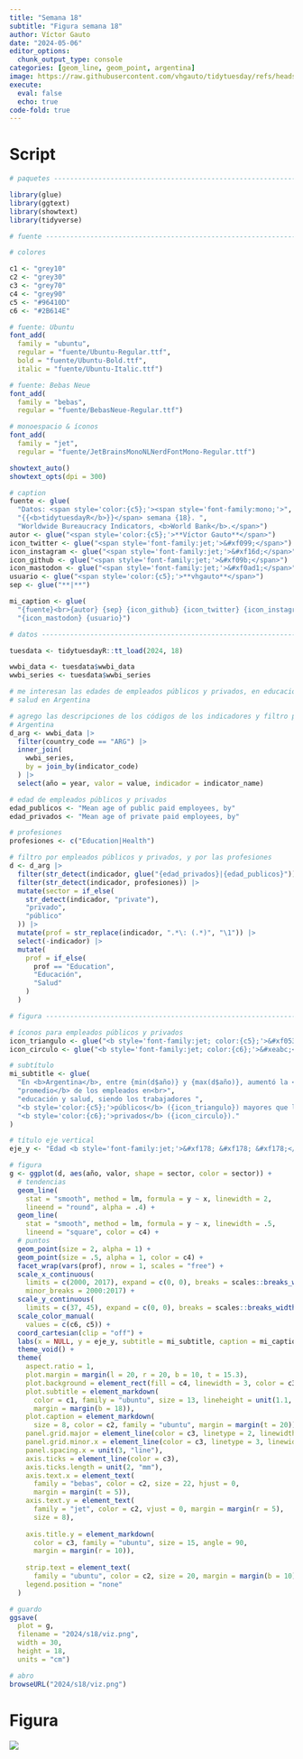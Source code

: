 ```yaml
---
title: "Semana 18"
subtitle: "Figura semana 18"
author: Víctor Gauto
date: "2024-05-06"
editor_options:
  chunk_output_type: console
categories: [geom_line, geom_point, argentina]
image: https://raw.githubusercontent.com/vhgauto/tidytuesday/refs/heads/main/2024/s18/viz.png
execute:
  eval: false
  echo: true
code-fold: true
---
```



# Script

```r

# paquetes ----------------------------------------------------------------

library(glue)
library(ggtext)
library(showtext)
library(tidyverse)

# fuente ------------------------------------------------------------------

# colores

c1 <- "grey10"
c2 <- "grey30"
c3 <- "grey70"
c4 <- "grey90"
c5 <- "#96410D"
c6 <- "#2B614E"

# fuente: Ubuntu
font_add(
  family = "ubuntu", 
  regular = "fuente/Ubuntu-Regular.ttf",
  bold = "fuente/Ubuntu-Bold.ttf",
  italic = "fuente/Ubuntu-Italic.ttf")

# fuente: Bebas Neue
font_add(
  family = "bebas", 
  regular = "fuente/BebasNeue-Regular.ttf")

# monoespacio & íconos
font_add(
  family = "jet", 
  regular = "fuente/JetBrainsMonoNLNerdFontMono-Regular.ttf")

showtext_auto()
showtext_opts(dpi = 300)

# caption
fuente <- glue(
  "Datos: <span style='color:{c5};'><span style='font-family:mono;'>",
  "{{<b>tidytuesdayR</b>}}</span> semana {18}. ",
  "Worldwide Bureaucracy Indicators, <b>World Bank</b>.</span>")
autor <- glue("<span style='color:{c5};'>**Víctor Gauto**</span>")
icon_twitter <- glue("<span style='font-family:jet;'>&#xf099;</span>")
icon_instagram <- glue("<span style='font-family:jet;'>&#xf16d;</span>")
icon_github <- glue("<span style='font-family:jet;'>&#xf09b;</span>")
icon_mastodon <- glue("<span style='font-family:jet;'>&#xf0ad1;</span>")
usuario <- glue("<span style='color:{c5};'>**vhgauto**</span>")
sep <- glue("**|**")

mi_caption <- glue(
  "{fuente}<br>{autor} {sep} {icon_github} {icon_twitter} {icon_instagram} ",
  "{icon_mastodon} {usuario}")

# datos -------------------------------------------------------------------

tuesdata <- tidytuesdayR::tt_load(2024, 18)

wwbi_data <- tuesdata$wwbi_data
wwbi_series <- tuesdata$wwbi_series

# me interesan las edades de empleados públicos y privados, en educación y 
# salud en Argentina

# agrego las descripciones de los códigos de los indicadores y filtro por 
# Argentina
d_arg <- wwbi_data |> 
  filter(country_code == "ARG") |> 
  inner_join(
    wwbi_series,
    by = join_by(indicator_code)
  ) |> 
  select(año = year, valor = value, indicador = indicator_name)

# edad de empleados públicos y privados
edad_publicos <- "Mean age of public paid employees, by"
edad_privados <- "Mean age of private paid employees, by"

# profesiones
profesiones <- c("Education|Health")

# filtro por empleados públicos y privados, y por las profesiones
d <- d_arg |> 
  filter(str_detect(indicador, glue("{edad_privados}|{edad_publicos}"))) |> 
  filter(str_detect(indicador, profesiones)) |> 
  mutate(sector = if_else(
    str_detect(indicador, "private"),
    "privado",
    "público"
  )) |> 
  mutate(prof = str_replace(indicador, ".*\: (.*)", "\1")) |> 
  select(-indicador) |> 
  mutate(
    prof = if_else(
      prof == "Education",
      "Educación",
      "Salud"
    )
  )

# figura ------------------------------------------------------------------

# íconos para empleados públicos y privados
icon_triangulo <- glue("<b style='font-family:jet; color:{c5};'>&#xf0537;</b>")
icon_circulo <- glue("<b style='font-family:jet; color:{c6};'>&#xeabc;</b>")

# subtítulo
mi_subtitle <- glue(
  "En <b>Argentina</b>, entre {min(d$año)} y {max(d$año)}, aumentó la <b>edad ",
  "promedio</b> de los empleados en<br>",
  "educación y salud, siendo los trabajadores ",
  "<b style='color:{c5};'>públicos</b> ({icon_triangulo}) mayores que los ",
  "<b style='color:{c6};'>privados</b> ({icon_circulo})."
)

# título eje vertical
eje_y <- "Edad <b style='font-family:jet;'>&#xf178; &#xf178; &#xf178;</b>"

# figura
g <- ggplot(d, aes(año, valor, shape = sector, color = sector)) +
  # tendencias
  geom_line(
    stat = "smooth", method = lm, formula = y ~ x, linewidth = 2,
    lineend = "round", alpha = .4) +
  geom_line(
    stat = "smooth", method = lm, formula = y ~ x, linewidth = .5,
    lineend = "square", color = c4) +
  # puntos
  geom_point(size = 2, alpha = 1) +
  geom_point(size = .5, alpha = 1, color = c4) +
  facet_wrap(vars(prof), nrow = 1, scales = "free") +
  scale_x_continuous(
    limits = c(2000, 2017), expand = c(0, 0), breaks = scales::breaks_width(5),
    minor_breaks = 2000:2017) +
  scale_y_continuous(
    limits = c(37, 45), expand = c(0, 0), breaks = scales::breaks_width(1)) +
  scale_color_manual(
    values = c(c6, c5)) +
  coord_cartesian(clip = "off") +
  labs(x = NULL, y = eje_y, subtitle = mi_subtitle, caption = mi_caption) +
  theme_void() +
  theme(
    aspect.ratio = 1,
    plot.margin = margin(l = 20, r = 20, b = 10, t = 15.3),
    plot.background = element_rect(fill = c4, linewidth = 3, color = c3),
    plot.subtitle = element_markdown(
      color = c1, family = "ubuntu", size = 13, lineheight = unit(1.1, "line"),
      margin = margin(b = 18)),
    plot.caption = element_markdown(
      size = 8, color = c2, family = "ubuntu", margin = margin(t = 20)),
    panel.grid.major = element_line(color = c3, linetype = 2, linewidth = .17),
    panel.grid.minor.x = element_line(color = c3, linetype = 3, linewidth = .1),
    panel.spacing.x = unit(3, "line"),
    axis.ticks = element_line(color = c3),
    axis.ticks.length = unit(2, "mm"),
    axis.text.x = element_text(
      family = "bebas", color = c2, size = 22, hjust = 0,
      margin = margin(t = 5)),
    axis.text.y = element_text(
      family = "jet", color = c2, vjust = 0, margin = margin(r = 5),
      size = 8),
    
    axis.title.y = element_markdown(
      color = c3, family = "ubuntu", size = 15, angle = 90, 
      margin = margin(r = 10)),
    
    strip.text = element_text(
      family = "ubuntu", color = c2, size = 20, margin = margin(b = 10)),
    legend.position = "none"
  )

# guardo
ggsave(
  plot = g,
  filename = "2024/s18/viz.png",
  width = 30,
  height = 18,
  units = "cm")

# abro
browseURL("2024/s18/viz.png")
```

# Figura

![](https://raw.githubusercontent.com/vhgauto/tidytuesday/refs/heads/main/2024/s18/viz.png)


